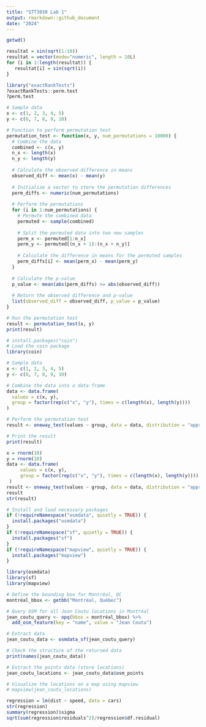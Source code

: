 ```yaml
---
title: "STT3030 Lab 1"
output: rmarkdown::github_document
date: "2024"
---
```


```r
getwd()
```

```r
resultat = sin(sqrt(1:10))
resultat = vector(mode="numeric", length = 10L)
for (i in 1:length(resultat)) {
   resultat[i] = sin(sqrt(i))
}
```

```r
library("exactRankTests")
?exactRankTests::perm.test
?perm.test
```

```r
# Sample data
x <- c(1, 2, 3, 4, 5)
y <- c(6, 7, 8, 9, 10)

# Function to perform permutation test
permutation_test <- function(x, y, num_permutations = 10000) {
  # Combine the data
  combined <- c(x, y)
  n_x <- length(x)
  n_y <- length(y)
  
  # Calculate the observed difference in means
  observed_diff <- mean(x) - mean(y)
  
  # Initialize a vector to store the permutation differences
  perm_diffs <- numeric(num_permutations)
  
  # Perform the permutations
  for (i in 1:num_permutations) {
    # Permute the combined data
    permuted <- sample(combined)
    
    # Split the permuted data into two new samples
    perm_x <- permuted[1:n_x]
    perm_y <- permuted[(n_x + 1):(n_x + n_y)]
    
    # Calculate the difference in means for the permuted samples
    perm_diffs[i] <- mean(perm_x) - mean(perm_y)
  }
  
  # Calculate the p-value
  p_value <- mean(abs(perm_diffs) >= abs(observed_diff))
  
  # Return the observed difference and p-value
  list(observed_diff = observed_diff, p_value = p_value)
}

# Run the permutation test
result <- permutation_test(x, y)
print(result)
```

```r
# install.packages("coin")
# Load the coin package
library(coin)

# Sample data
x <- c(1, 2, 3, 4, 5)
y <- c(6, 7, 8, 9, 10)

# Combine the data into a data frame
data <- data.frame(
  values = c(x, y),
  group = factor(rep(c("x", "y"), times = c(length(x), length(y))))
)

# Perform the permutation test
result <- oneway_test(values ~ group, data = data, distribution = "approximate")

# Print the result
print(result)
```

```r
x = rnorm(10)
y = rnorm(10)
data <- data.frame(
     values = c(x, y),
     group = factor(rep(c("x", "y"), times = c(length(x), length(y))))
 )
result <- oneway_test(values ~ group, data = data, distribution = "approximate")
result
str(result)
```

```r
# Install and load necessary packages
if (!requireNamespace("osmdata", quietly = TRUE)) {
  install.packages("osmdata")
}
if (!requireNamespace("sf", quietly = TRUE)) {
  install.packages("sf")
}
if (!requireNamespace("mapview", quietly = TRUE)) {
  install.packages("mapview")
}

library(osmdata)
library(sf)
library(mapview)

# Define the bounding box for Montréal, QC
montréal_bbox <- getbb("Montréal, Québec")

# Query OSM for all Jean Coutu locations in Montréal
jean_coutu_query <- opq(bbox = montréal_bbox) %>%
  add_osm_feature(key = "name", value = "Jean Coutu")

# Extract data
jean_coutu_data <- osmdata_sf(jean_coutu_query)

# Check the structure of the returned data
print(names(jean_coutu_data))

# Extract the points data (store locations)
jean_coutu_locations <- jean_coutu_data$osm_points

# Visualize the locations on a map using mapview
# mapview(jean_coutu_locations)
```

```r
regression = lm(dist ~ speed, data = cars)
str(regression)
summary(regression)$sigma
sqrt(sum(regression$residuals^2)/regression$df.residual)
```